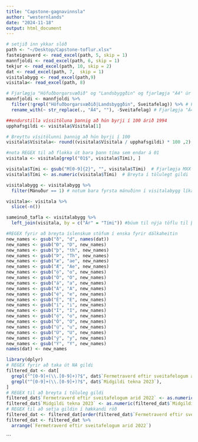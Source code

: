 ```yaml
---
title: "Capstone-gagnavinnsla"
author: "westernlands"
date: "2024-11-18"
output: html_document
---
```


```r
# setjið inn ykkar slóð
path <- "~/Desktop/Capstone-toflur.xlsx"
fasteignaverd <- read_excel(path, 5, skip = 1)
mannfjoldi <- read_excel(path, 6, skip = 1)
tekjur <- read_excel(path, 10, skip = 2)
dat <- read_excel(path, 7,  skip = 1)
visitalabygg <- read_excel(path,9)
visitala<- read_excel(path, 8)
```

```r
# Fjarlægja "Höfuðborgarsvæðið" og "Landsbyggðin" og fjarlægja "Á4" úr árunum
mannfjoldi <- mannfjoldi %>%
  filter(!grepl("Höfuðborgarsvæðið|Landsbyggðin", Sveitafelag)) %>% # Fjarlægja línurnar
  rename_with(~ str_replace(., "Á4", ""), -Sveitafelag) # Fjarlægja "Á4" úr öllum árkollum

```

```r
##endurstilla víssitöluna þannig að hún byrji í 100 árið 1994
upphafsgildi <- visitala$Vísitala[1]

# Breyttu vísitölunni þannig að hún byrji í 100
visitala$Vísitala<- round((visitala$Vísitala / upphafsgildi) * 100 ,2)
```

```r
#nota REGEX til að flokka út bara þann tíma sem endar á 01
visitala <- visitala[grepl("01$", visitala$Tími), ]
```

```r
visitala$Tími <- gsub("M[0-9]{2}", "", visitala$Tími)  # Fjarlægja MXX
visitala$Tími <- as.numeric(visitala$Tími)  # Breyta í tölulegt gildi
```

```r
visitalabygg <- visitalabygg %>%
  filter(Mánuður == 1) # notum bara fyrsta mánuðinn í visitalabygg líka
```

```r
visitala<- visitala %>%
  slice(-n())
```

```r
sameinuð_tafla <- visitalabygg %>%
  left_join(visitala, by = c("Ár" = "Tími")) #búum til nýja töflu til þess að nota
```


```r
#REGEX fyrir að breyta íslenskum stöfum í enska fyrir dálkaheitin
new_names <- gsub("ð", "d", names(dat))
new_names <- gsub("Ð", "D", new_names)
new_names <- gsub("þ", "th", new_names)
new_names <- gsub("Þ", "Th", new_names)
new_names <- gsub("æ", "ae", new_names)
new_names <- gsub("Æ", "Ae", new_names)
new_names <- gsub("ö", "o", new_names)
new_names <- gsub("Ö", "O", new_names)
new_names <- gsub("á", "a", new_names)
new_names <- gsub("Á", "A", new_names)
new_names <- gsub("é", "e", new_names)
new_names <- gsub("É", "E", new_names)
new_names <- gsub("í", "i", new_names)
new_names <- gsub("Í", "I", new_names)
new_names <- gsub("ó", "o", new_names)
new_names <- gsub("Ó", "O", new_names)
new_names <- gsub("ú", "u", new_names)
new_names <- gsub("Ú", "U", new_names)
new_names <- gsub("ý", "y", new_names)
new_names <- gsub("Ý", "Y", new_names)
names(dat) <- new_names
```

```R
library(dplyr)
# REGEX fyrir að taka út NA gildi
filtered_dat <- dat[
  grepl("^[0-9]+(\\.[0-9]+)?$", dat$`Fermetraverd eftir sveitafelogum arid 2022`) &
  grepl("^[0-9]+(\\.[0-9]+)?$", dat$`Midgildi tekna 2023`), 
]
# REGEX til að breyta í töluleg gildi 
filtered_dat$`Fermetraverd eftir sveitafelogum arid 2022` <- as.numeric(filtered_dat$`Fermetraverd eftir sveitafelogum arid 2022`)
filtered_dat$`Midgildi tekna 2023` <- as.numeric(filtered_dat$`Midgildi tekna 2023`)
# REGEX til að setja gildin í hækkandi röð
filtered_dat <- filtered_dat[order(filtered_dat$`Fermetraverd eftir sveitafelogum arid 2022`), ]
filtered_dat <- filtered_dat %>%
  arrange(`Fermetraverd eftir sveitafelogum arid 2022`)
```
```

